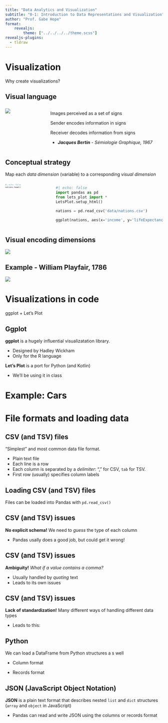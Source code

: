 ```yaml
---
title: "Data Analytics and Visualization"
subtitle: "0-1: Introduction to Data Representations and Visualization"
author: "Prof. Gabe Hope"
format: 
    revealjs:
        theme: ["../../../../theme.scss"]
revealjs-plugins:
  - tldraw
---
```



# Visualization

Why create visualizations?

## Visual language

::::: columns
::: {.column width="50%" style="font-size: 50%"}
![](pictures/bertin.png){fig-align="center"}
:::

::: {.column width="50%"}
Images perceived as a set of signs

Sender encodes information in signs

Receiver decodes information from signs

- ***Jacques Bertin** - Sémiologie Graphique, 1967*

:::
:::::




## Conceptual strategy

Map each *data dimension* (variable) to a corresponding *visual dimension*

::::: columns
::: {.column width="50%" style="font-size: 50%"}
```python
#| echo: false
nations.head()
```
:::

::: {.column width="50%"}
```python
#| echo: false
import pandas as pd
from lets_plot import *
LetsPlot.setup_html()

nations = pd.read_csv('data/nations.csv')

ggplot(nations, aes(x='income', y='lifeExpectancy', size='population')) + geom_point(aes(fill='region'), tooltips=layer_tooltips(['name']), stroke=0.5, shape=21, alpha=0.7) + scale_size(trans='sqrt', range = (0.2,12)) + scale_x_continuous(trans='log2', breaks=[500, 700, 1000, 5000, 7000, 10000, 50000, 70000,]) + ggsize(800, 500) + ggtitle('The Wealth and Health of Nations')
```

:::
:::::

## Visual encoding dimensions

![](pictures/encodings.png){fig-align="center"}


## Example - William Playfair, 1786

![](pictures/playfair.png){fig-align="center"}

# Visualizations in code 

ggplot + Let's Plot

## Ggplot

**ggplot** is a hugely influential visualizatation library.

- Designed by Hadley Wickham
- Only for the R language

**Let's Plot** is a port for Python (and Kotlin)

- We'll be using it in class

# Example: Cars




# File formats and loading data

## CSV (and TSV) files
"Simplest" and most common data file format. 

- Plain text file
- Each line is a row
- Each column is separated by a *delimiter*: "," for CSV, `tab` for TSV.
- First row (usually) specifies column labels

## Loading CSV (and TSV) files

Files can be loaded into Pandas with `pd.read_csv()`

## CSV (and TSV) issues

**No explicit schema!** We need to *guess* the type of each column

- Pandas usally does a good job, but could get it wrong!

## CSV (and TSV) issues

**Ambiguity!** *What if a value contains a comma?*

- Usually handled by *quoting* text
- Leads to its own issues

## CSV (and TSV) issues

**Lack of standardization!** Many different ways of handling different data types

- Leads to this:

## Python

We can load a DataFrame from Python structures a s well

- Column format

- Records format

## JSON (**J**ava**S**cript **O**bject **N**otation)

**JSON** is a plain text format that describes nested `list` and `dict` structures (`array` and `object` in JavaScript)

- Pandas can read and write JSON using the columns or records format
